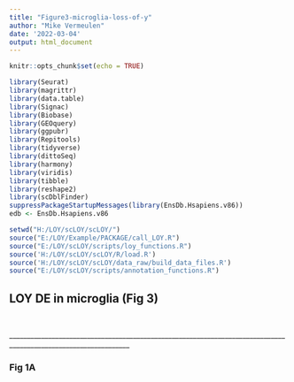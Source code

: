 ```yaml
---
title: "Figure3-microglia-loss-of-y"
author: "Mike Vermeulen"
date: '2022-03-04'
output: html_document
---
```


```r
knitr::opts_chunk$set(echo = TRUE)

library(Seurat)
library(magrittr)
library(data.table)
library(Signac)
library(Biobase)
library(GEOquery)
library(ggpubr)
library(Repitools)
library(tidyverse)
library(dittoSeq)
library(harmony)
library(viridis)
library(tibble)
library(reshape2)
library(scDblFinder)
suppressPackageStartupMessages(library(EnsDb.Hsapiens.v86))
edb <- EnsDb.Hsapiens.v86

setwd("H:/LOY/scLOY/scLOY/")
source("E:/LOY/Example/PACKAGE/call_LOY.R")
source("E:/LOY/scLOY/scripts/loy_functions.R")
source('H:/LOY/scLOY/scLOY/R/load.R')
source('H:/LOY/scLOY/scLOY/data_raw/build_data_files.R')
source("E:/LOY/scLOY/scripts/annotation_functions.R")
```

## LOY DE in microglia (Fig 3)

```r

```

```r

```

\_\_\_\_\_\_\_\_\_\_\_\_\_\_\_\_\_\_\_\_\_\_\_\_\_\_\_\_\_\_\_\_\_\_\_\_\_\_\_\_\_\_\_\_\_\_\_\_\_\_\_\_\_\_\_\_\_\_\_\_\_\_\_\_\_\_\_\_\_\_\_\_\_\_\_\_\_\_\_\_\_\_\_\_\_\_\_\_\_\_\_\_\_\_\_\_\_\_\_\_\_\_\_\_\_\_\_\_\_\_\_\_

### Fig 1A










